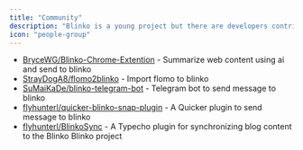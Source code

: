 ```yaml
---
title: "Community"
description: "Blinko is a young project but there are developers contributing and we welcome any contributions you may have"
icon: "people-group"
---
```



- [BryceWG/Blinko-Chrome-Extention](https://github.com/BryceWG/Blinko-Chrome-Extention) - Summarize web content using ai and send to blinko
- [StrayDogA8/flomo2blinko](https://github.com/StrayDogA8/flomo2blinko) - Import flomo to blinko
- [SuMaiKaDe/blinko-telegram-bot](https://github.com/SuMaiKaDe/blinko-telegram-bot) - Telegram bot to send message to blinko
- [flyhunterl/quicker-blinko-snap-plugin](https://getquicker.net/Sharedaction?code=56b8e984-0b63-4a25-6394-08dd33c42981) - A Quicker plugin to send message to blinko
- [flyhunterl/BlinkoSync](https://github.com/flyhunterl/BlinkoSync) - A Typecho plugin for synchronizing blog content to the Blinko Blinko project

